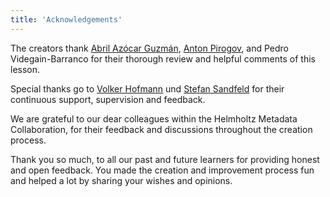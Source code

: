 ```yaml
---
title: 'Acknowledgements'
---
```


The creators thank [Abril Azócar Guzmán](https://orcid.org/0000-0001-7564-7990), [Anton Pirogov](https://orcid.org/0000-0002-5077-7497), and Pedro Videgain-Barranco for their thorough review and helpful comments of this lesson. 

Special thanks go to [Volker Hofmann](https://orcid.org/0000-0002-5149-603X) und [Stefan Sandfeld](https://orcid.org/0000-0001-9560-4728) for their continuous support, supervision and feedback.

We are grateful to our dear colleagues within the Helmholtz Metadata Collaboration, for their feedback and discussions throughout the creation process.

Thank you so much, to all our past and future learners for providing honest and open feedback. You made the creation and improvement process fun and helped a lot by sharing your wishes and opinions.